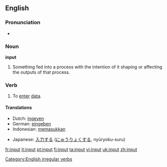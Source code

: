 ==English==

===Pronunciation===
*{{IPA|/'ɪnpʊt/}}

===Noun===
'''input'''

# Something fed into a process with the intention of it shaping or affecting the outputs of that process.

===Verb===
{{en-verb|inputs|inputting|input}}

# To [[enter]] [[data]].

====Translations====
{{top}}
*Dutch: [[ingeven]]
*German: [[eingeben]]
*Indonesian: [[masuk|memasukkan]]
{{mid}}
*Japanese: [[入力]]する ([[にゅうりょく]]する, nyūryoku-suru)
{{bottom}}

[[Category:English irregular verbs]]

[[fr:input]]
[[it:input]]
[[pt:input]]
[[fi:input]]
[[ta:input]]
[[vi:input]]
[[uk:input]]
[[zh:input]]